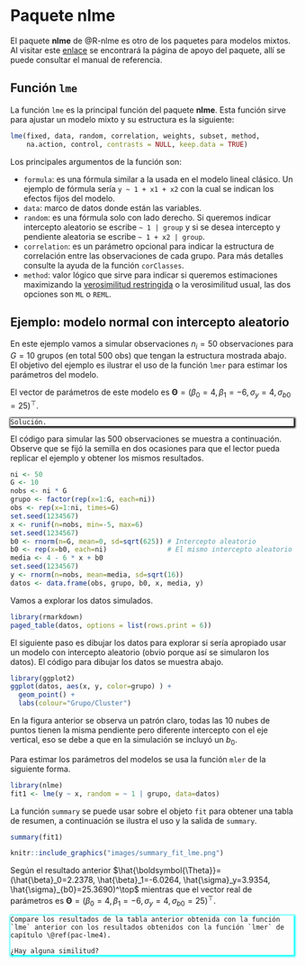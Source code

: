 # Paquete **nlme** {#pac-nlme}

El paquete **nlme** de @R-nlme es otro de los paquetes para modelos mixtos. Al visitar este [enlace](https://cran.r-project.org/web/packages/nlme) se encontrará la página de apoyo del paquete, allí se puede consultar el manual de referencia.

## Función `lme`
La función `lme` es la principal función del paquete **nlme**. Esta función sirve para ajustar un modelo mixto y su estructura es la siguiente:

```r
lme(fixed, data, random, correlation, weights, subset, method,
    na.action, control, contrasts = NULL, keep.data = TRUE)
```

Los principales argumentos de la función son:

- `formula`: es una fórmula similar a la usada en el modelo lineal clásico. Un ejemplo de fórmula sería `y ~ 1 + x1 + x2 ` con la cual se indican los efectos fijos del modelo. 
- `data`: marco de datos donde están las variables. 
- `random`: es una fórmula solo con lado derecho. Si queremos indicar intercepto aleatorio se escribe `~ 1 | group` y si se desea intercepto y pendiente aleatoria se escribe `~ 1 + x2 | group`.
- `correlation`: es un parámetro opcional para indicar la estructura de correlación entre las observaciones de cada grupo. Para más detalles consulte la ayuda de la función `corClasses`.
- `method`: valor lógico que sirve para indicar si queremos estimaciones maximizando la [verosimilitud restringida](https://en.wikipedia.org/wiki/Restricted_maximum_likelihood) o la verosimilitud usual, las dos opciones son `ML` o `REML`.  

## Ejemplo: modelo normal con intercepto aleatorio {-}
En este ejemplo vamos a simular observaciones $n_i=50$ observaciones para $G=10$ grupos (en total 500 obs) que tengan la estructura mostrada abajo. El objetivo del ejemplo es ilustrar el uso de la función `lmer` para estimar los parámetros del modelo.

\begin{align*} 
y_{ij} &\sim  N(\mu_{ij}, \sigma^2_y) \\ 
\mu_{ij} &= 4 - 6 x_{ij} + b_{0i} \\
\sigma^2_y &= 16 \\
b_{0} &\sim N(0, \sigma^2_{b0}=625) \\
x_{ij} &\sim U(-5, 6)
\end{align*}

El vector de parámetros de este modelo es $\boldsymbol{\Theta}=(\beta_0=4, \beta_1=-6, \sigma_y=4, \sigma_{b0}=25)^\top$.

<div style="-moz-box-shadow: 1px 1px 3px 2px #000000;
  -webkit-box-shadow: 1px 1px 3px 2px #000000;
  box-shadow:         1px 1px 3px 2px #000000;">

```block2
Solución.
```

</div>

El código para simular las 500 observaciones se muestra a continuación. Observe que se fijó la semilla en dos ocasiones para que el lector pueda replicar el ejemplo y obtener los mismos resultados.

```r
ni <- 50
G <- 10
nobs <- ni * G
grupo <- factor(rep(x=1:G, each=ni))
obs <- rep(x=1:ni, times=G)
set.seed(1234567)
x <- runif(n=nobs, min=-5, max=6)
set.seed(1234567)
b0 <- rnorm(n=G, mean=0, sd=sqrt(625)) # Intercepto aleatorio
b0 <- rep(x=b0, each=ni)               # El mismo intercepto aleatorio pero repetido
media <- 4 - 6 * x + b0
set.seed(1234567)
y <- rnorm(n=nobs, mean=media, sd=sqrt(16))
datos <- data.frame(obs, grupo, b0, x, media, y)
```

Vamos a explorar los datos simulados.

```r
library(rmarkdown)
paged_table(datos, options = list(rows.print = 6))
```

El siguiente paso es dibujar los datos para explorar si sería apropiado usar un modelo con intercepto aleatorio (obvio porque así se simularon los datos). El código para dibujar los datos se muestra abajo.

```r
library(ggplot2)
ggplot(datos, aes(x, y, color=grupo) ) + 
  geom_point() + 
  labs(colour="Grupo/Cluster")
```

En la figura anterior se observa un patrón claro, todas las 10 nubes de puntos tienen la misma pendiente pero diferente intercepto con el eje vertical, eso se debe a que en la simulación se incluyó un $b_0$.

Para estimar los parámetros del modelos se usa la función `mler` de la siguiente forma.

```r
library(nlme)
fit1 <- lme(y ~ x, random = ~ 1 | grupo, data=datos)
```

La función `summary` se puede usar sobre el objeto `fit` para obtener una tabla de resumen, a continuación se ilustra el uso y la salida de `summary`.

```r
summary(fit1)
```

```r
knitr::include_graphics("images/summary_fit_lme.png")
```

Según el resultado anterior $\hat{\boldsymbol{\Theta}}=(\hat{\beta}_0=2.2378, \hat{\beta}_1=-6.0264, \hat{\sigma}_y=3.9354, \hat{\sigma}_{b0}=25.3690)^\top$ mientras que el vector real de parámetros es $\boldsymbol{\Theta}=(\beta_0=4, \beta_1=-6, \sigma_y=4, \sigma_{b0}=25)^\top$.

<div style="-moz-box-shadow: 1px 1px 3px 2px #00ffff;
  -webkit-box-shadow: 1px 1px 3px 2px #00ffff;
  box-shadow:         1px 1px 3px 2px #00ffff;">

```block2
Compare los resultados de la tabla anterior obtenida con la función `lme` anterior con los resultados obtenidos con la función `lmer` de capítulo \@ref(pac-lme4).

¿Hay alguna similitud?
```

</div>

